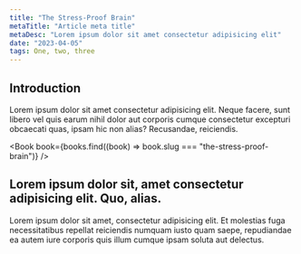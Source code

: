 ```yaml
---
title: "The Stress-Proof Brain"
metaTitle: "Article meta title"
metaDesc: "Lorem ipsum dolor sit amet consectetur adipisicing elit"
date: "2023-04-05"
tags: One, two, three
---
```


## Introduction

Lorem ipsum dolor sit amet consectetur adipisicing elit. Neque facere, sunt
libero vel quis earum nihil dolor aut corporis cumque consectetur excepturi
obcaecati quas, ipsam hic non alias? Recusandae, reiciendis.

<Book book={books.find((book) => book.slug === "the-stress-proof-brain")} />

## Lorem ipsum dolor sit, amet consectetur adipisicing elit. Quo, alias.

Lorem ipsum dolor sit amet, consectetur adipisicing elit. Et molestias fuga
necessitatibus repellat reiciendis numquam iusto quam saepe, repudiandae ea
autem iure corporis quis illum cumque ipsam soluta aut delectus.
